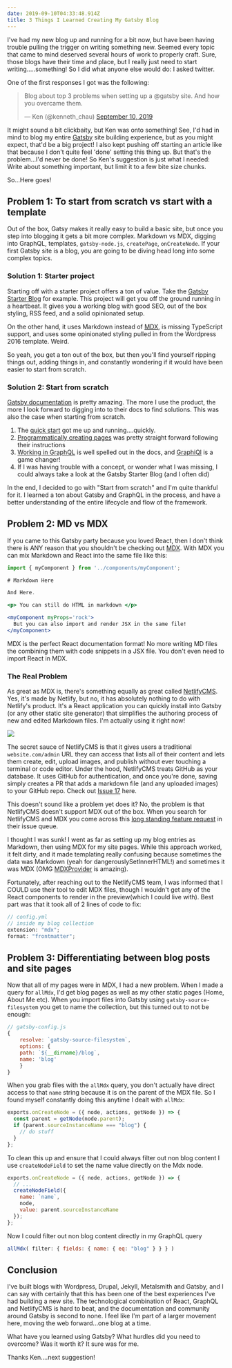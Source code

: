 ```yaml
---
date: 2019-09-10T04:33:48.914Z
title: 3 Things I Learned Creating My Gatsby Blog
---
```


I've had my new blog up and running for a bit now, but have been having trouble pulling the trigger on writing something new. Seemed every topic that came to mind deserved several hours of work to properly craft. Sure, those blogs have their time and place, but I really just need to start writing.....something! So I did what anyone else would do: I asked twitter.

One of the first responses I got was the following:

<blockquote class="twitter-tweet"><p lang="en" dir="ltr">Blog about top 3 problems when setting up a @gatsby site. And how you overcame them.</p>&mdash; Ken (@kenneth_chau) <a href="https://twitter.com/kenneth_chau/status/1171246251255271425?ref_src=twsrc%5Etfw">September 10, 2019</a></blockquote> <script async src="https://platform.twitter.com/widgets.js" charset="utf-8"></script>

It might sound a bit clickbaity, but Ken was onto something! See, I'd had in mind to blog my entire [Gatsby](https://www.gatsbyjs.org/) site building experience, but as you might expect, that'd be a big project! I also kept pushing off starting an article like that because I don't quite feel 'done' setting this thing up. But that's the problem...I'd never be done! So Ken's suggestion is just what I needed: Write about something important, but limit it to a few bite size chunks.

So...Here goes!

## Problem 1: To start from scratch vs start with a template

Out of the box, Gatsy makes it really easy to build a basic site, but once you step into blogging it gets a bit more complex. Markdown vs MDX, digging into GraphQL, templates, `gatsby-node.js`, `createPage`, `onCreateNode`. If your first Gatsby site is a blog, you are going to be diving head long into some complex topics.

### Solution 1: Starter project

Starting off with a starter project offers a ton of value. Take the [Gatsby Starter Blog](https://github.com/gatsbyjs/gatsby-starter-blog) for example. This project will get you off the ground running in a heartbeat. It gives you a working blog with good SEO, out of the box styling, RSS feed, and a solid opinionated setup.

On the other hand, it uses Markdown instead of [MDX](https://mdxjs.com/), is missing TypeScript support, and uses some opinionated styling pulled in from the Wordpress 2016 template. Weird.

So yeah, you get a ton out of the box, but then you'll find yourself ripping things out, adding things in, and constantly wondering if it would have been easier to start from scratch.

### Solution 2: Start from scratch

[Gatsby documentation](https://www.gatsbyjs.org/docs/) is pretty amazing. The more I use the product, the more I look forward to digging into to their docs to find solutions. This was also the case when starting from scratch.

1. The [quick start](https://www.gatsbyjs.org/docs/quick-start/) got me up and running....quickly.
2. [Programmatically creating pages](https://www.gatsbyjs.org/tutorial/part-seven/) was pretty straight forward following their instructions
3. [Working in GraphQL](https://www.gatsbyjs.org/tutorial/part-four/) is well spelled out in the docs, and [GraphiQl](https://www.gatsbyjs.org/docs/GraphQL-reference/#basic-query) is a game changer!
4. If I was having trouble with a concept, or wonder what I was missing, I could always take a look at the Gatsby Starter Blog (and I often did)

In the end, I decided to go with "Start from scratch" and I'm quite thankful for it. I learned a ton about Gatsby and GraphQL in the process, and have a better understanding of the entire lifecycle and flow of the framework.

## Problem 2: MD vs MDX

If you came to this Gatsby party because you loved React, then I don't think there is ANY reason that you shouldn't be checking out [MDX](https://mdxjs.com/). With MDX you can mix Markdown and React into the same file like this:

```jsx
import { myComponent } from '../components/myComponent';

# Markdown Here

And Here.

<p> You can still do HTML in markdown </p>

<myComponent myProps='rock'>
  But you can also import and render JSX in the same file!
</myComponent>
```

MDX is the perfect React documentation format! No more writing MD files the combining them with code snippets in a JSX file. You don't even need to import React in MDX.

### The Real Problem

As great as MDX is, there's something equally as great called [NetlifyCMS](https://www.netlifycms.org/). Yes, it's made by Netlify, but no, it has absolutely nothing to do with Netlify's product. It's a React application you can quickly install into Gatsby (or any other static site generator) that simplifies the authoring process of new and edited Markdown files. I'm actually using it right now!

![](/assets/netlifycms.png)

The secret sauce of NetlifyCMS is that it gives users a traditional `website.com/admin` URL they can access that lists all of their content and lets them create, edit, upload images, and publish without ever touching a terminal or code editor. Under the hood, NetlifyCMS treats GitHub as your database. It uses GitHub for authentication, and once you're done, saving simply creates a PR that adds a markdown file (and any uploaded images) to your GitHub repo. Check out [Issue 17](https://github.com/micahgodbolt/micahgodbolt.com/pull/17) here.

This doesn't sound like a problem yet does it? No, the problem is that NetlifyCMS doesn't support MDX out of the box. When you search for NetlifyCMS and MDX you come across this [long standing feature request](https://github.com/netlify/netlify-cms/issues/1776) in their issue queue.

I thought I was sunk! I went as far as setting up my blog entries as Markdown, then using MDX for my site pages. While this approach worked, it felt dirty, and it made templating really confusing because sometimes the data was Markdown (yeah for dangerouslySetInnerHTML!) and sometimes it was MDX (OMG [MDXProvider](https://mdxjs.com/guides/live-code#passing-to-the-mdxprovider) is amazing).

Fortunately, after reaching out to the NetlifyCMS team, I was informed that I COULD use their tool to edit MDX files, though I wouldn't get any of the React components to render in the preview(which I could live with). Best part was that it took all of 2 lines of code to fix:

```js
// config.yml
// inside my blog collection
extension: "mdx";
format: "frontmatter";
```

## Problem 3: Differentiating between blog posts and site pages

Now that all of my pages were in MDX, I had a new problem. When I made a query for `allMdx`, I'd get blog pages as well as my other static pages (Home, About Me etc). When you import files into Gatsby using `gatsby-source-filesystem` you get to name the collection, but this turned out to not be enough:

```js
// gatsby-config.js
{
    resolve: `gatsby-source-filesystem`,
    options: {
    path: `${__dirname}/blog`,
    name: 'blog'
    }
}
```

When you grab files with the `allMdx` query, you don't actually have direct access to that `name` string because it is on the parent of the MDX file. So I found myself constantly doing this anytime I dealt with `allMdx`:

```js
exports.onCreateNode = ({ node, actions, getNode }) => {
  const parent = getNode(node.parent);
  if (parent.sourceInstanceName === "blog") {
    // do stuff
  }
};
```

To clean this up and ensure that I could always filter out non blog content I use `createNodeField` to set the name value directly on the Mdx node.

```js
exports.onCreateNode = ({ node, actions, getNode }) => {
  // ...
  createNodeField({
    name: `name`,
    node,
    value: parent.sourceInstanceName
  });
};
```

Now I could filter out non blog content directly in my GraphQL query

```js
allMdx( filter: { fields: { name: { eq: "blog" } } } )
```

## Conclusion

I've built blogs with Wordpress, Drupal, Jekyll, Metalsmith and Gatsby, and I can say with certainly that this has been one of the best experiences I've had building a new site. The technological combination of React, GraphQL and NetlifyCMS is hard to beat, and the documentation and community around Gatsby is second to none. I feel like I'm part of a larger movement here, moving the web forward...one blog at a time.

What have you learned using Gatsby? What hurdles did you need to overcome? Was it worth it? It sure was for me.

Thanks Ken....next suggestion!
